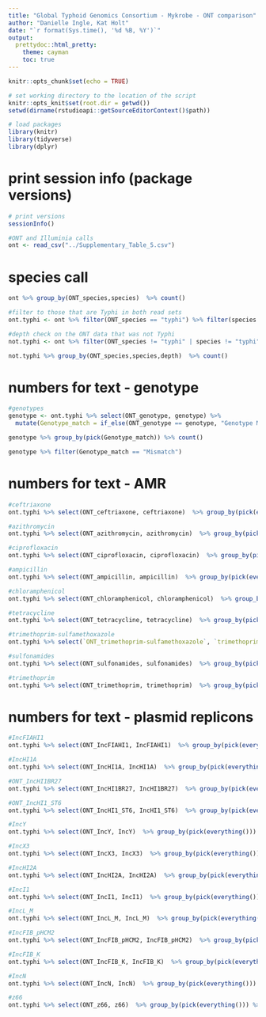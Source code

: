 ```yaml
---
title: "Global Typhoid Genomics Consortium - Mykrobe - ONT comparison"
author: "Danielle Ingle, Kat Holt"
date: "`r format(Sys.time(), '%d %B, %Y')`"
output: 
  prettydoc::html_pretty:
    theme: cayman
    toc: true
---
```




```r
knitr::opts_chunk$set(echo = TRUE)

# set working directory to the location of the script
knitr::opts_knit$set(root.dir = getwd())
setwd(dirname(rstudioapi::getSourceEditorContext()$path))

# load packages
library(knitr)
library(tidyverse)
library(dplyr)

```

# print session info (package versions)
```r

# print versions
sessionInfo()

```


```r

#ONT and Illuminia calls
ont <- read_csv("../Supplementary_Table_5.csv")

```

# species call
```r

ont %>% group_by(ONT_species,species)  %>% count()

#filter to those that are Typhi in both read sets
ont.typhi <- ont %>% filter(ONT_species == "typhi") %>% filter(species == "typhi")

#depth check on the ONT data that was not Typhi
not.typhi <- ont %>% filter(ONT_species != "typhi" | species != "typhi")

not.typhi %>% group_by(ONT_species,species,depth)  %>% count()


```
# numbers for text - genotype
```r
#genotypes
genotype <- ont.typhi %>% select(ONT_genotype, genotype) %>%  
  mutate(Genotype_match = if_else(ONT_genotype == genotype, "Genotype Match", "Mismatch")) 

genotype %>% group_by(pick(Genotype_match)) %>% count()

genotype %>% filter(Genotype_match == "Mismatch")
```
# numbers for text - AMR
```r
#ceftriaxone
ont.typhi %>% select(ONT_ceftriaxone, ceftriaxone)  %>% group_by(pick(everything())) %>% count()

#azithromycin
ont.typhi %>% select(ONT_azithromycin, azithromycin)  %>% group_by(pick(everything())) %>% count()

#ciprofloxacin
ont.typhi %>% select(ONT_ciprofloxacin, ciprofloxacin)  %>% group_by(pick(everything())) %>% count()

#ampicillin
ont.typhi %>% select(ONT_ampicillin, ampicillin)  %>% group_by(pick(everything())) %>% count()

#chloramphenicol
ont.typhi %>% select(ONT_chloramphenicol, chloramphenicol)  %>% group_by(pick(everything())) %>% count()

#tetracycline
ont.typhi %>% select(ONT_tetracycline, tetracycline)  %>% group_by(pick(everything())) %>% count()

#trimethoprim-sulfamethoxazole
ont.typhi %>% select(`ONT_trimethoprim-sulfamethoxazole`, `trimethoprim-sulfamethoxazole`)  %>% group_by(pick(everything())) %>% count()

#sulfonamides
ont.typhi %>% select(ONT_sulfonamides, sulfonamides)  %>% group_by(pick(everything())) %>% count()

#trimethoprim
ont.typhi %>% select(ONT_trimethoprim, trimethoprim)  %>% group_by(pick(everything())) %>% count()

```

# numbers for text - plasmid replicons
```r

#IncFIAHI1 
ont.typhi %>% select(ONT_IncFIAHI1, IncFIAHI1)  %>% group_by(pick(everything())) %>% count()

#IncHI1A
ont.typhi %>% select(ONT_IncHI1A, IncHI1A)  %>% group_by(pick(everything())) %>% count()

#ONT_IncHI1BR27
ont.typhi %>% select(ONT_IncHI1BR27, IncHI1BR27)  %>% group_by(pick(everything())) %>% count()

#ONT_IncHI1_ST6 
ont.typhi %>% select(ONT_IncHI1_ST6, IncHI1_ST6)  %>% group_by(pick(everything())) %>% count()

#IncY
ont.typhi %>% select(ONT_IncY, IncY)  %>% group_by(pick(everything())) %>% count()

#IncX3
ont.typhi %>% select(ONT_IncX3, IncX3)  %>% group_by(pick(everything())) %>% count()

#IncHI2A 
ont.typhi %>% select(ONT_IncHI2A, IncHI2A)  %>% group_by(pick(everything())) %>% count()

#IncI1
ont.typhi %>% select(ONT_IncI1, IncI1)  %>% group_by(pick(everything())) %>% count()

#IncL_M
ont.typhi %>% select(ONT_IncL_M, IncL_M)  %>% group_by(pick(everything())) %>% count()

#IncFIB_pHCM2
ont.typhi %>% select(ONT_IncFIB_pHCM2, IncFIB_pHCM2)  %>% group_by(pick(everything())) %>% count()

#IncFIB_K
ont.typhi %>% select(ONT_IncFIB_K, IncFIB_K)  %>% group_by(pick(everything())) %>% count()

#IncN 
ont.typhi %>% select(ONT_IncN, IncN)  %>% group_by(pick(everything())) %>% count()

#z66
ont.typhi %>% select(ONT_z66, z66)  %>% group_by(pick(everything())) %>% count()

```
